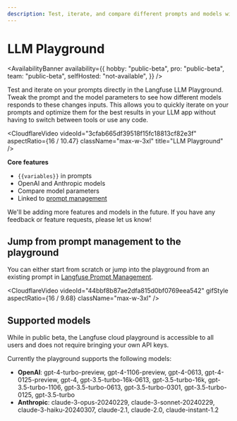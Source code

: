 ```yaml
---
description: Test, iterate, and compare different prompts and models within the LLM Playground.
---
```


# LLM Playground

<AvailabilityBanner
  availability={{
    hobby: "public-beta",
    pro: "public-beta",
    team: "public-beta",
    selfHosted: "not-available",
  }}
/>

Test and iterate on your prompts directly in the Langfuse LLM Playground. Tweak the prompt and the model parameters to see how different models responds to these changes inputs. This allows you to quickly iterate on your prompts and optimize them for the best results in your LLM app without having to switch between tools or use any code.

<CloudflareVideo
  videoId="3cfab665df39518f15fc18813cf82e3f"
  aspectRatio={16 / 10.47}
  className="max-w-3xl"
  title="LLM Playground"
/>

**Core features**

- `{{variables}}` in prompts
- OpenAI and Anthropic models
- Compare model parameters
- Linked to [prompt management](/docs/prompts/get-started)

We'll be adding more features and models in the future. If you have any feedback or feature requests, please let us know!

## Jump from prompt management to the playground

You can either start from scratch or jump into the playground from an existing prompt in [Langfuse Prompt Management](/docs/prompts/get-started).

<CloudflareVideo
  videoId="44bbf8b87ae2dfa815d0bf0769eea542"
  gifStyle
  aspectRatio={16 / 9.68}
  className="max-w-3xl"
/>

## Supported models

<Callout type="info">
  While in public beta, the Langfuse cloud playground is accessible to all users
  and does not require bringing your own API keys.
</Callout>

Currently the playground supports the following models:

- **OpenAI**: gpt-4-turbo-preview, gpt-4-1106-preview, gpt-4-0613, gpt-4-0125-preview, gpt-4, gpt-3.5-turbo-16k-0613, gpt-3.5-turbo-16k, gpt-3.5-turbo-1106, gpt-3.5-turbo-0613, gpt-3.5-turbo-0301, gpt-3.5-turbo-0125, gpt-3.5-turbo
- **Anthropic**: claude-3-opus-20240229, claude-3-sonnet-20240229, claude-3-haiku-20240307, claude-2.1, claude-2.0, claude-instant-1.2
